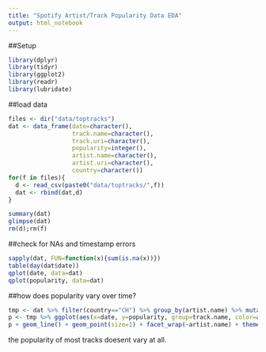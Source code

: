 ```yaml
---
title: "Spotify Artist/Track Popularity Data EDA"
output: html_notebook
---
```


##Setup
```r
library(dplyr)
library(tidyr)
library(ggplot2)
library(readr)
library(lubridate)
```

##load data
```r
files <- dir("data/toptracks")
dat <- data_frame(date=character(), 
                  track.name=character(), 
                  track.uri=character(), 
                  popularity=integer(), 
                  artist.name=character(), 
                  artist.uri=character(), 
                  country=character())
for(f in files){
  d <- read_csv(paste0("data/toptracks/",f))
  dat <- rbind(dat,d)
}

summary(dat)
glimpse(dat)
rm(d);rm(f)
```
##check for NAs and timestamp errors
```r
sapply(dat, FUN=function(x){sum(is.na(x))})
table(day(dat$date))
qplot(date, data=dat)
qplot(popularity, data=dat)
```

##how does popularity vary over time?
```r
tmp <- dat %>% filter(country=="CH") %>% group_by(artist.name) %>% mutate(artist.popularity=mean(popularity)) 
p <- tmp %>% ggplot(aes(x=date, y=popularity, group=track.name, color=artist.name)) 
p + geom_line() + geom_point(size=1) + facet_wrap(~artist.name) + theme(legend.position="none")
```
the popularity of most tracks doesent vary at all.